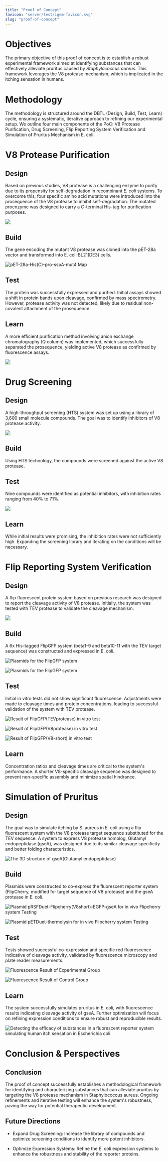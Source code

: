 ```yaml
---
title: "Proof of Concept"
favicon: "server/test/igem-favicon.svg"
slug: "proof-of-concept"
---
```


# Objectives

The primary objective of this proof of concept is to establish a robust experimental framework aimed at identifying substances that can effectively alleviate pruritus caused by _Staphylococcus aureus_. This framework leverages the V8 protease mechanism, which is implicated in the itching sensation in humans.

# Methodology

The methodology is structured around the DBTL (Design, Build, Test, Learn) cycle, ensuring a systematic, iterative approach to refining our experimental setup. We outline four main components of the PoC: V8 Protease Purification, Drug Screening, Flip Reporting System Verification and Simulation of Pruritus Mechanism in E. coli.

<split />

# V8 Protease Purification

## Design

Based on previous studies, V8 protease is a challenging enzyme to purify due to its propensity for self-degradation in recombinant _E. coli_ systems. To overcome this, four specific amino acid mutations were introduced into the prosequence of the V8 protease to inhibit self-degradation. The mutated proenzyme was designed to carry a C-terminal His-tag for purification purposes.

![](server/contents/pj/activation.jpg)

## Build

The gene encoding the mutant V8 protease was cloned into the pET-28a vector and transformed into E. coli BL21(DE3) cells.

![pET-28a-His(C)-pro-sspA-mut4 Map](server/contents/plasmid/proV8.png)

## Test

The protein was successfully expressed and purified. Initial assays showed a shift in protein bands upon cleavage, confirmed by mass spectrometry. However, protease activity was not detected, likely due to residual non-covalent attachment of the prosequence.

## Learn

A more efficient purification method involving anion exchange chromatography (Q column) was implemented, which successfully separated the prosequence, yielding active V8 protease as confirmed by fluorescence assays.

![](server/contents/pj/q.jpg)

# Drug Screening

## Design

A high-throughput screening (HTS) system was set up using a library of 3,600 small molecule compounds. The goal was to identify inhibitors of V8 protease activity.

![](server/contents/pj/screen.jpg)

## Build

Using HTS technology, the compounds were screened against the active V8 protease.

## Test

Nine compounds were identified as potential inhibitors, with inhibition rates ranging from 40% to 71%.

![](server/contents/wetlab/result/drug/7.png)

## Learn

While initial results were promising, the inhibition rates were not sufficiently high. Expanding the screening library and iterating on the conditions will be necessary.

# Flip Reporting System Verification

## Design

A flip fluorescent protein system based on previous research was designed to report the cleavage activity of V8 protease. Initially, the system was tested with TEV protease to validate the cleavage mechanism.

![](server/contents/pj/flipsystem.jpg)

## Build

A 6x His-tagged FlipGFP system (beta1-9 and beta10-11 with the TEV target sequence) was constructed and expressed in E. coli.

![Plasmids for the FlipGFP system](server/contents/plasmid/flipgfp-1.png)

![Plasmids for the FlipGFP system](server/contents/plasmid/flipgfp-2.png)

## Test

Initial in vitro tests did not show significant fluorescence. Adjustments were made to cleavage times and protein concentrations, leading to successful validation of the system with TEV protease.

![Result of FlipGFP(TEVprotease) in vitro test](server/contents/wetlab/result/tev.png)

![Result of FlipGFP(V8protease) in vitro test](server/contents/wetlab/result/v8.png)

![Result of FlipGFP(V8-short) in vitro test](server/contents/wetlab/result/v8s.png)

## Learn

Concentration ratios and cleavage times are critical to the system's performance. A shorter V8-specific cleavage sequence was designed to prevent non-specific assembly and minimize spatial hindrance.

# Simulation of Pruritus

## Design

The goal was to simulate itching by S. aureus in E. coli using a flip fluorescent system with the V8 protease target sequence substituted for the TEV sequence. A system to express V8 protease homolog, Glutamyl endopeptidase (gseA), was designed due to its similar cleavage specificity and better folding characteristics.

![The 3D structure of gseA(Glutamyl endopeptidase)](server/contents/wetlab/gsea.jpg)

## Build

Plasmids were constructed to co-express the fluorescent reporter system (FlipCherry, modified for target sequence of V8 protease) and the gseA protease in E. coli.

![Plasmid pRSFDuet-Flipcherry(V8short)-EGFP-gseA for in vivo Flipcherry system Testing](server/contents/plasmid/rsf-tev.png)

![Plasmid pETDuet-thermolysin for in vivo Flipcherry system Testing](server/contents/plasmid/thermo.png)

## Test

Tests showed successful co-expression and specific red fluorescence indicative of cleavage activity, validated by fluorescence microscopy and plate reader measurements.

![Fluorescence Result of Experimental Group](server/contents/wetlab/result/fl/fl-exp-1.png)

![Fluorescence Result of Control Group](server/contents/wetlab/result/fl/fl-c-1.png)

## Learn

The system successfully simulates pruritus in E. coli, with fluorescence results indicating cleavage activity of gseA. Further optimization will focus on refining expression conditions to ensure robust and reproducible results.

![Detecting the efficacy of substances in a fluorescent reporter system simulating human itch sensation in Escherichia coli](server/contents/pj/ecoli.jpg)

<split />

# Conclusion & Perspectives

## Conclusion

The proof of concept successfully establishes a methodological framework for identifying and characterizing substances that can alleviate pruritus by targeting the V8 protease mechanism in Staphylococcus aureus. Ongoing refinements and iterative testing will enhance the system's robustness, paving the way for potential therapeutic development.

## Future Directions

- Expand Drug Screening: Increase the library of compounds and optimize screening conditions to identify more potent inhibitors.

- Optimize Expression Systems: Refine the E. coli expression systems to enhance the robustness and stability of the reporter proteins.
